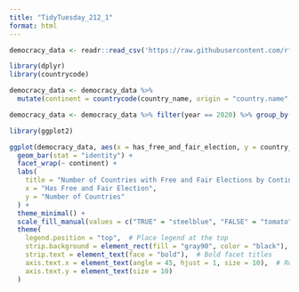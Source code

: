 ```yaml
---
title: "TidyTuesday_212_1"
format: html
---
```



```r
democracy_data <- readr::read_csv('https://raw.githubusercontent.com/rfordatascience/tidytuesday/master/data/2024/2024-11-05/democracy_data.csv')

```
```r
library(dplyr)
library(countrycode)

democracy_data <- democracy_data %>%
  mutate(continent = countrycode(country_name, origin = "country.name", destination = "continent"))

democracy_data <- democracy_data %>% filter(year == 2020) %>% group_by(continent, has_free_and_fair_election) %>% summarise(country_count = n()) %>% ungroup()
```


```r
library(ggplot2)

ggplot(democracy_data, aes(x = has_free_and_fair_election, y = country_count, fill = has_free_and_fair_election)) +
  geom_bar(stat = "identity") +
  facet_wrap(~ continent) +
  labs(
    title = "Number of Countries with Free and Fair Elections by Continent",
    x = "Has Free and Fair Election",
    y = "Number of Countries"
  ) +
  theme_minimal() +
  scale_fill_manual(values = c("TRUE" = "steelblue", "FALSE" = "tomato")) +  # Set distinct colors
  theme(
    legend.position = "top",  # Place legend at the top
    strip.background = element_rect(fill = "gray90", color = "black"),  # Background for facet titles
    strip.text = element_text(face = "bold"),  # Bold facet titles
    axis.text.x = element_text(angle = 45, hjust = 1, size = 10),  # Rotate x-axis labels for better readability
    axis.text.y = element_text(size = 10)
  )

```

